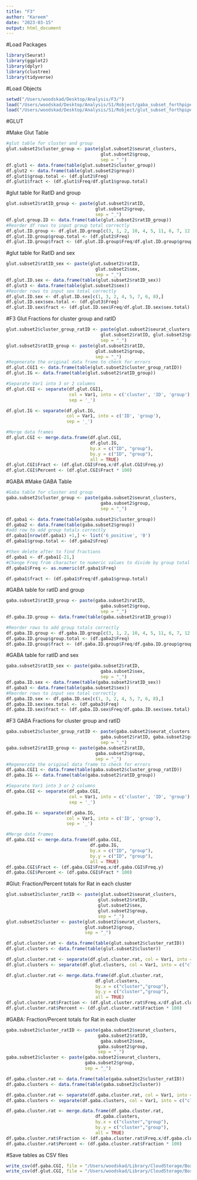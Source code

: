 ```yaml
---
title: "F3"
author: "Kareem"
date: "2023-03-15"
output: html_document
---
```


#Load Packages
```r
library(Seurat)
library(ggplot2)
library(dplyr)
library(clustree)
library(tidyverse)
```
#Load Objects
```r
setwd("/Users/woodskad/Desktop/Analysis/F3/")
load("/Users/woodskad/Desktop/Analysis/S1/Robject/gaba_subset_forthpipe_03142023.RData")
load("/Users/woodskad/Desktop/Analysis/S1/Robject/glut_subset_forthpipe_11102022.RData")
```
#GLUT

#Make Glut Table 
```r
#glut table for cluster and group
glut.subset2$cluster_group <- paste(glut.subset2$seurat_clusters, 
                                    glut.subset2$group, 
                                    sep = "_")
df.glut1 <- data.frame(table(glut.subset2$cluster_group))
df.glut2 <- data.frame(table(glut.subset2$group))
df.glut1$group.total <- (df.glut2$Freq)
df.glut1$fract <- (df.glut1$Freq/df.glut1$group.total)
```

#glut table for RatID and group
```r
glut.subset2$ratID_group <- paste(glut.subset2$ratID, 
                                  glut.subset2$group, 
                                  sep = "_")
df.glut.group.ID <- data.frame(table(glut.subset2$ratID_group))
#Reorder df rows to input group total correctly
df.glut.ID.group <- df.glut.ID.group[c(3, 1, 2, 10, 4, 5, 11, 6, 7, 12, 8, 9),]
df.glut.ID.group$group.total <- (df.glut2$Freq)
df.glut.ID.group$fract <- (df.glut.ID.group$Freq/df.glut.ID.group$group.total)
```

#glut table for RatID and sex
```r
glut.subset2$ratID_sex <- paste(glut.subset2$ratID, 
                                  glut.subset2$sex, 
                                  sep = "_")
df.glut.ID.sex <- data.frame(table(glut.subset2$ratID_sex))
df.glut3 <- data.frame(table(glut.subset2$sex))
#Reorder rows to input sex total correctly
df.glut.ID.sex <- df.glut.ID.sex[c(1, 3, 2, 4, 5, 7, 6, 8),]
df.glut.ID.sex$sex.total <- (df.glut3$Freq)
df.glut.ID.sex$fract <- (df.glut.ID.sex$Freq/df.glut.ID.sex$sex.total)
```

#F3 Glut Fractions for cluster group and ratID
```r
glut.subset2$cluster_group_ratID <- paste(glut.subset2$seurat_clusters, 
                                    glut.subset2$ratID, glut.subset2$group,
                                    sep = "_")
glut.subset2$ratID_group <- paste(glut.subset2$ratID, 
                                  glut.subset2$group, 
                                  sep = "_")
#Regenerate the original data frame to check for errors
df.glut.CGI1 <- data.frame(table(glut.subset2$cluster_group_ratID))
df.glut.IG <- data.frame(table(glut.subset2$ratID_group))

#Separate Var1 into 3 or 2 columns
df.glut.CGI <- separate(df.glut.CGI1, 
                        col = Var1, into = c('cluster', 'ID', 'group'), 
                        sep = '_')

df.glut.IG <- separate(df.glut.IG, 
                       col = Var1, into = c('ID', 'group'), 
                       sep = '_')

#Merge data frames
df.glut.CGI <- merge.data.frame(df.glut.CGI, 
                                df.glut.IG, 
                                by.x = c("ID", "group"), 
                                by.y = c("ID", "group"), 
                                all = TRUE)
df.glut.CGI$Fract <- (df.glut.CGI$Freq.x/df.glut.CGI$Freq.y)
df.glut.CGI$Percent <- (df.glut.CGI$Fract * 100)
```

#GABA
#Make GABA Table 
```r
#Gaba table for cluster and group
gaba.subset2$cluster_group <- paste(gaba.subset2$seurat_clusters, 
                                    gaba.subset2$group, 
                                    sep = "_")

df.gaba1 <- data.frame(table(gaba.subset2$cluster_group))
df.gaba2 <- data.frame(table(gaba.subset2$group))
#add row to add group totals correctly 
df.gaba1[nrow(df.gaba1) +1,] <- list('6_positive', '0')
df.gaba1$group.total <- (df.gaba2$Freq)

#then delete after to find fractions
df.gaba1 <- df.gaba1[-21,]
#Change Freq from character to numeric values to divide by group total
df.gaba1$Freq <- as.numeric(df.gaba1$Freq)

df.gaba1$fract <- (df.gaba1$Freq/df.gaba1$group.total)
```

#GABA table for ratID and group
```r
gaba.subset2$ratID_group <- paste(gaba.subset2$ratID, 
                                    gaba.subset2$group, 
                                    sep = "_")
df.gaba.ID.group <- data.frame(table(gaba.subset2$ratID_group))

#Reorder rows to add group totals correctly
df.gaba.ID.group <- df.gaba.ID.group[c(3, 1, 2, 10, 4, 5, 11, 6, 7, 12, 8, 9),]
df.gaba.ID.group$group.total <- (df.gaba2$Freq)
df.gaba.ID.group$fract <- (df.gaba.ID.group$Freq/df.gaba.ID.group$group.total)

```

#GABA table for ratID and sex
```r
gaba.subset2$ratID_sex <- paste(gaba.subset2$ratID, 
                                    gaba.subset2$sex, 
                                    sep = "_")
df.gaba.ID.sex <- data.frame(table(gaba.subset2$ratID_sex))
df.gaba3 <- data.frame(table(gaba.subset2$sex))
#Reorder rows to input sex total correctly
df.gaba.ID.sex <- df.gaba.ID.sex[c(1, 3, 2, 4, 5, 7, 6, 8),]
df.gaba.ID.sex$sex.total <- (df.gaba3$Freq)
df.gaba.ID.sex$fract <- (df.gaba.ID.sex$Freq/df.gaba.ID.sex$sex.total)
```



#F3 GABA Fractions for cluster group and ratID
```r
gaba.subset2$cluster_group_ratID <- paste(gaba.subset2$seurat_clusters, 
                                    gaba.subset2$ratID, gaba.subset2$group,
                                    sep = "_")
gaba.subset2$ratID_group <- paste(gaba.subset2$ratID, 
                                  gaba.subset2$group, 
                                  sep = "_")
#Regenerate the original data frame to check for errors
df.gaba.CGI1 <- data.frame(table(gaba.subset2$cluster_group_ratID))
df.gaba.IG <- data.frame(table(gaba.subset2$ratID_group))

#Separate Var1 into 3 or 2 columns
df.gaba.CGI <- separate(df.gaba.CGI, 
                        col = Var1, into = c('cluster', 'ID', 'group'), 
                        sep = '_')

df.gaba.IG <- separate(df.gaba.IG, 
                       col = Var1, into = c('ID', 'group'), 
                       sep = '_')

#Merge data frames
df.gaba.CGI <- merge.data.frame(df.gaba.CGI, 
                                df.gaba.IG, 
                                by.x = c("ID", "group"), 
                                by.y = c("ID", "group"), 
                                all = TRUE)
df.gaba.CGI$Fract <- (df.gaba.CGI$Freq.x/df.gaba.CGI$Freq.y)
df.gaba.CGI$Percent <- (df.gaba.CGI$Fract * 100)
```

#Glut: Fraction/Percent totals for Rat in each cluster
```r
glut.subset2$cluster_ratID <- paste(glut.subset2$seurat_clusters,
                                   glut.subset2$ratID,
                                   glut.subset2$sex,
                                   glut.subset2$group,
                                   sep = "_")
glut.subset2$cluster <- paste(glut.subset2$seurat_clusters,
                              glut.subset2$group,
                              sep = "_")

df.glut.cluster.rat <- data.frame(table(glut.subset2$cluster_ratID))
df.glut.clusters <- data.frame(table(glut.subset2$cluster))

df.glut.cluster.rat <- separate(df.glut.cluster.rat, col = Var1, into = c("cluster", "rat", "sex", "group"), sep = "_")
df.glut.clusters <- separate(df.glut.clusters, col = Var1, into = c("cluster", "group"))

df.glut.cluster.rat <- merge.data.frame(df.glut.cluster.rat, 
                                  df.glut.clusters,
                                  by.x = c("cluster","group"), 
                                  by.y = c("cluster","group"),
                                  all = TRUE)
df.glut.cluster.rat$Fraction <- (df.glut.cluster.rat$Freq.x/df.glut.cluster.rat$Freq.y)
df.glut.cluster.rat$Percent <- (df.glut.cluster.rat$Fraction * 100)
```

#GABA: Fraction/Percent totals for Rat in each cluster
```r
gaba.subset2$cluster_ratID <- paste(gaba.subset2$seurat_clusters,
                                   gaba.subset2$ratID,
                                    gaba.subset2$sex,
                                   gaba.subset2$group,
                                   sep = "_")
gaba.subset2$cluster <- paste(gaba.subset2$seurat_clusters,
                              gaba.subset2$group,
                              sep = "_")

df.gaba.cluster.rat <- data.frame(table(gaba.subset2$cluster_ratID))
df.gaba.clusters <- data.frame(table(gaba.subset2$cluster))

df.gaba.cluster.rat <- separate(df.gaba.cluster.rat, col = Var1, into = c("cluster", "rat", "sex", "group"), sep = "_")
df.gaba.clusters <- separate(df.gaba.clusters, col = Var1, into = c("cluster", "group"))

df.gaba.cluster.rat <- merge.data.frame(df.gaba.cluster.rat, 
                                  df.gaba.clusters,
                                  by.x = c("cluster","group"), 
                                  by.y = c("cluster","group"),
                                  all = TRUE)
df.gaba.cluster.rat$Fraction <- (df.gaba.cluster.rat$Freq.x/df.gaba.cluster.rat$Freq.y)
df.gaba.cluster.rat$Percent <- (df.gaba.cluster.rat$Fraction * 100)
```

#Save tables as CSV files
```r
write_csv(df.gaba.CGI, file = "/Users/woodskad/Library/CloudStorage/Box-Box/mRFP-snSeq/Project1_XPoSEseq/XPoSEseq_manuscript/F3_panels/Tables for F3 Panels/df.gaba.CGI.csv")
write_csv(df.glut.CGI, file = "/Users/woodskad/Library/CloudStorage/Box-Box/mRFP-snSeq/Project1_XPoSEseq/XPoSEseq_manuscript/F3_panels/Tables for F3 Panels/df.glut.CGI.csv")

```
